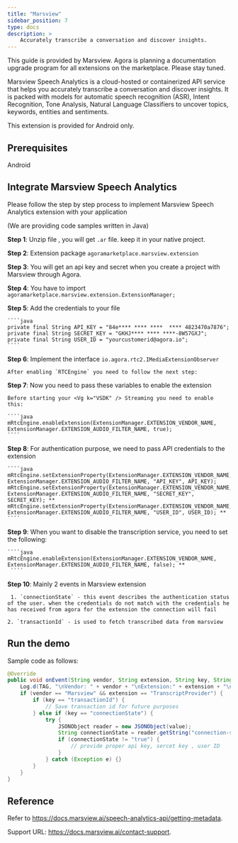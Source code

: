 ```yaml
---
title: "Marsview"
sidebar_position: 7
type: docs
description: >
    Accurately transcribe a conversation and discover insights.
---
```


This guide is provided by Marsview. Agora is planning a documentation upgrade program for all extensions on the marketplace. Please stay tuned.

Marsview Speech Analytics is a cloud-hosted or containerized API service that helps you accurately transcribe a conversation and discover insights. It is packed with models for automatic speech recognition (ASR), Intent Recognition, Tone Analysis, Natural Language Classifiers to uncover topics, keywords, entities and sentiments.

<PlatformWrapper notAllowed="android">
This extension is provided for Android only.
</PlatformWrapper>

<PlatformWrapper platform="android">

## Prerequisites

Android

## Integrate Marsview Speech Analytics

Please follow the step by step process to implement Marsview Speech Analytics extension with your application

 (We are providing code samples written in Java)

**Step 1**: Unzip file , you will get `.ar` file. keep it in your native project.

**Step 2**: Extension package `agoramarketplace.marsview.extension`

**Step 3**: You will get an api key and secret when you create a project with Marsview through Agora.

**Step 4**: You have to import `agoramarketplace.marsview.extension.ExtensionManager;`

**Step 5**: Add the credentials to your file

    ````java
    private final String API_KEY = "84e**** **** ****  **** 4823470a7876";
    private final String SECRET_KEY = "GKHJ**** **** ****-8W57GXJ";
    private final String USER_ID = "yourcustomerid@agora.io";
    ````

**Step 6**: Implement the interface `io.agora.rtc2.IMediaExtensionObserver`

    After enabling `RTCEngine` you need to follow the next step:

**Step 7**: Now you need to pass these variables to enable the extension

    Before starting your <Vg k="VSDK" /> Streaming you need to enable this:

    ````java
    mRtcEngine.enableExtension(ExtensionManager.EXTENSION_VENDOR_NAME, ExtensionManager.EXTENSION_AUDIO_FILTER_NAME, true);
    ````

**Step 8**: For authentication purpose, we need to pass API credentials to the extension

    ````java
    mRtcEngine.setExtensionProperty(ExtensionManager.EXTENSION_VENDOR_NAME, ExtensionManager.EXTENSION_AUDIO_FILTER_NAME, "API_KEY", API_KEY);
    mRtcEngine.setExtensionProperty(ExtensionManager.EXTENSION_VENDOR_NAME, ExtensionManager.EXTENSION_AUDIO_FILTER_NAME, "SECRET_KEY", SECRET_KEY); **
    mRtcEngine.setExtensionProperty(ExtensionManager.EXTENSION_VENDOR_NAME, ExtensionManager.EXTENSION_AUDIO_FILTER_NAME, "USER_ID", USER_ID); **
    ````

**Step 9**: When you want to disable the transcription service, you need to set the following:

    ````java
    mRtcEngine.enableExtension(ExtensionManager.EXTENSION_VENDOR_NAME, ExtensionManager.EXTENSION_AUDIO_FILTER_NAME, false); **
     ````

**Step 10**: Mainly 2 events in Marsview extension

     1. `connectionState` - this event describes the authentication status of the user. when the credentials do not match with the credentials he has received from agora for the extension the connection will fail

    2. `transactionId` - is used to fetch transcribed data from marsview

## Run the demo

Sample code as follows:

````java
@Override
public void onEvent(String vendor, String extension, String key, String value) {
    Log.d(TAG, "\nVendor: " + vendor + "\nExtension:" + extension + "\nKey:" + key + "\nValue:" + value);
    if (vendor == "Marsview" && extension == "TranscriptProvider") {
        if (key == "transactionId") {
            // Save transaction id for future purposes
        } else if (key == "connectionState") {
            try {
                JSONObject reader = new JSONObject(value);
                String connectionState = reader.getString("connection-state");
                if (connectionState != "true") {
                    // provide proper api key, sercet key , user ID
                }
            } catch (Exception e) {}
        }
    }
}
````



## Reference

Refer to https://docs.marsview.ai/speech-analytics-api/getting-metadata.

Support URL: https://docs.marsview.ai/contact-support.


</PlatformWrapper>
